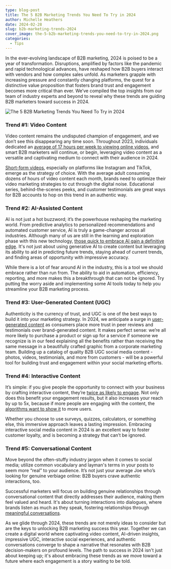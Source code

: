 ```yaml
---
type: blog-post
title: The 5 B2B Marketing Trends You Need To Try in 2024
author: Michelle Heathers
date: 2024-02-28
slug: b2b-marketing-trends-2024
cover_image: the-5-b2b-marketing-trends-you-need-to-try-in-2024.png
categories:
  - Tips
---
```

<!--StartFragment-->

In the ever-evolving landscape of B2B marketing, 2024 is poised to be a year of transformation. Disruptions, amplified by factors like the pandemic and rapid technological advances, have reshaped how B2B buyers interact with vendors and how complex sales unfold. As marketers grapple with increasing pressure and constantly changing platforms, the quest for a distinctive value proposition that fosters brand trust and engagement becomes more critical than ever. We’ve compiled the top insights from our team of industry experts and beyond to reveal why these trends are guiding B2B marketers toward success in 2024.

![The 5 B2B Marketing Trends You Need To Try in 2024](the-5-b2b-marketing-trends-you-need-to-try-in-2024.png)

### Trend #1: Video Content

Video content remains the undisputed champion of engagement, and we don’t see this disappearing any time soon. Throughout 2023, individuals dedicated an [average of 17 hours per week to viewing online videos](https://blog.hubspot.com/marketing/how-video-consumption-is-changing), and smart B2B marketers will continue, or begin, leveraging video content as a versatile and captivating medium to connect with their audience in 2024.

[Short-form videos](https://brandglue.com/blog/repurpose-video-content-social-media/), especially on platforms like Instagram and TikTok, emerge as the strategy of choice. With the average adult consuming dozens of hours of video content each month, brands need to optimize their video marketing strategies to cut through the digital noise. Educational series, behind-the-scenes peeks, and customer testimonials are great ways for B2B accounts to hop on this trend in an authentic way. 

### Trend #2: AI-Assisted Content

AI is not just a hot buzzword; it’s the powerhouse reshaping the marketing world. From predictive analytics to personalized recommendations and automated customer service, AI is truly a game-changer across all industries. Although many of us are still in the learning and exploration phase with this new technology, [those quick to embrace AI gain a definitive edge](https://www.forbes.com/sites/johnhall/2023/12/03/4-ways-b2b-brands-will-differentiate-themselves-in-2024/?sh=6196a1b4e33a). It's not just about using generative AI to create content but leveraging its ability to aid in predicting future trends, staying ahead of current trends, and finding areas of opportunity with impressive accuracy.

While there is a lot of fear around AI in the industry, this is a tool we should embrace rather than run from. The ability to aid in automation, efficiency, reporting, and more makes this a breakthrough that can not be ignored. Try putting the worry aside and implementing some AI tools today to help you streamline your B2B marketing process.

### Trend #3: User-Generated Content (UGC)

Authenticity is the currency of trust, and UGC is one of the best ways to build it into your marketing strategy. In 2024, we anticipate a surge in [user-generated content](https://www.wordstream.com/blog/b2b-marketing-trends-2024) as consumers place more trust in peer reviews and testimonials over brand-generated content. It makes perfect sense: we’re all more likely to purchase a product or sign up for a service if someone we recognize is in our feed explaining all the benefits rather than receiving the same message in a beautifully crafted graphic from a corporate marketing team. Building up a catalog of quality B2B UGC social media content - photos, videos, testimonials, and more from customers - will be a powerful tool for building trust and engagement within your social marketing efforts. 

### Trend #4: Interactive Content

It’s simple: if you give people the opportunity to connect with your business by crafting interactive content, they’re [twice as likely to engage](https://outgrow.co/blog/statistics-interactive-content). Not only does this benefit your engagement results, but it also increases your reach by up to 5x, because if more people are engaging with the content, the [algorithms want to show it](https://brandglue.com/blog/everything-about-linkedin-algorithm/) to more users. 

Whether you choose to use surveys, quizzes, calculators, or something else, this immersive approach leaves a lasting impression. Embracing interactive social media content in 2024 is an excellent way to foster customer loyalty, and is becoming a strategy that can’t be ignored.

### Trend #5: Conversational Content

Move beyond the often-stuffy industry jargon when it comes to social media; utilize common vocabulary and layman's terms in your posts to seem more “real” to your audience. It’s not just your average Joe who’s looking for genuine verbiage online: B2B buyers crave authentic interactions, too. 

Successful marketers will focus on building genuine relationships through conversational content that directly addresses their audience, making them feel valued and heard. It's about turning interactions into dialogues, where brands listen as much as they speak, fostering relationships through [meaningful conversations](https://brandglue.com/blog/b2b-social-media-dms/).

As we glide through 2024, these trends are not merely ideas to consider but are the keys to unlocking B2B marketing success this year. Together we can create a digital world where captivating video content, AI-driven insights, impressive UGC, interactive social experiences, and authentic conversations converge to shape a narrative that resonates with B2B decision-makers on profound levels. The path to success in 2024 isn't just about keeping up; it's about embracing these trends as we move toward a future where each engagement is a story waiting to be told.

<!--EndFragment-->